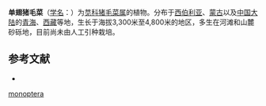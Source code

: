 {{expand|time=2013-10-01T23:52:11+00:00}}
{{refimprove|time=2013-10-01T23:52:11+00:00}}
{{Speciesbox
| name = 单翅猪毛菜
| status = 
| status_system = 
| image =
| genus = Salsola
| species =  monoptera
| authority = Bunge
}}

'''单翅猪毛菜'''（[[学名|学名]]：{{lang|la|''Salsola monoptera''}}）为[[苋科|苋科]][[猪毛菜属|猪毛菜属]]的植物。分布于[[西伯利亚|西伯利亚]]、[[蒙古|蒙古]]以及[[中国大陆|中国大陆]]的[[青海|青海]]、[[西藏|西藏]]等地，生长于海拔3,300米至4,800米的地区，多生在河滩和山麓砂砾地，目前尚未由人工引种栽培。

== 参考文献 ==
<div class="references-small">
* {{cite web| url =http://www.bioinfo.cn/db05/KmzwSpecies.php?action=view&id=2682| title =单翅猪毛菜| work =《中国高等植物数据库全库》| publisher =中国科学院微生物研究所| author =昆明植物研究所| accessdate =2009-02-23| deadurl =yes| archiveurl =https://web.archive.org/web/20160305023551/http://www.bioinfo.cn/db05/KmzwSpecies.php?action=view&id=2682| archivedate =2016-03-05}}
</div>
{{Taxonbar|from=Q10906341}}

{{DEFAULTSORT:Salsola monoptera}}
[[Category:猪毛菜属|monoptera]]


{{Amaranthaceae-stub}}
